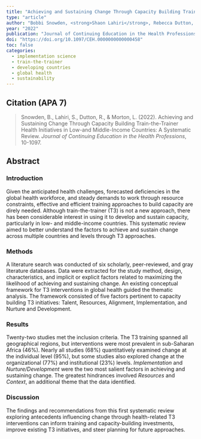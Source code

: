 ---
title: "Achieving and Sustaining Change Through Capacity Building Train-the-Trainer Health Initiatives in Low- and Middle-Income Countries: A Systematic Review"
type: "article"
author: "Bobbi Snowden, <strong>Shaon Lahiri</strong>, Rebecca Dutton, Lindsay Morton"
year: "2022"
publication: "Journal of Continuing Education in the Health Professions"
doi: "https://doi.org/10.1097/CEH.0000000000000458"
toc: false
categories:
  - implementation science
  - train-the-trainer
  - developing countries
  - global health
  - sustainability
---

## Citation (APA 7)

> Snowden, B., Lahiri, S., Dutton, R., & Morton, L. (2022). Achieving and Sustaining Change Through Capacity Building Train-the-Trainer Health Initiatives in Low-and Middle-Income Countries: A Systematic Review. *Journal of Continuing Education in the Health Professions*, 10-1097.

## Abstract

### **Introduction**

Given the anticipated health challenges, forecasted deficiencies in the global health workforce, and steady demands to work through resource constraints, effective and efficient training approaches to build capacity are direly needed. Although train-the-trainer (T3) is not a new approach, there has been considerable interest in using it to develop and sustain capacity, particularly in low- and middle-income countries. This systematic review aimed to better understand the factors to achieve and sustain change across multiple countries and levels through T3 approaches.

### **Methods**

A literature search was conducted of six scholarly, peer-reviewed, and gray literature databases. Data were extracted for the study method, design, characteristics, and implicit or explicit factors related to maximizing the likelihood of achieving and sustaining change. An existing conceptual framework for T3 interventions in global health guided the thematic analysis. The framework consisted of five factors pertinent to capacity building T3 initiatives: Talent, Resources, Alignment, Implementation, and Nurture and Development.

### **Results**

Twenty-two studies met the inclusion criteria. The T3 training spanned all geographical regions, but interventions were most prevalent in sub-Saharan Africa (46%). Nearly all studies (68%) quantitatively examined change at the individual level (95%), but some studies also explored change at the organizational (77%) and institutional (23%) levels. *Implementation* and *Nurture/Development* were the two most salient factors in achieving and sustaining change. The greatest hindrances involved *Resources* and *Context*, an additional theme that the data identified.

### **Discussion**

The findings and recommendations from this first systematic review exploring antecedents influencing change through health-related T3 interventions can inform training and capacity-building investments, improve existing T3 initiatives, and steer planning for future approaches.
